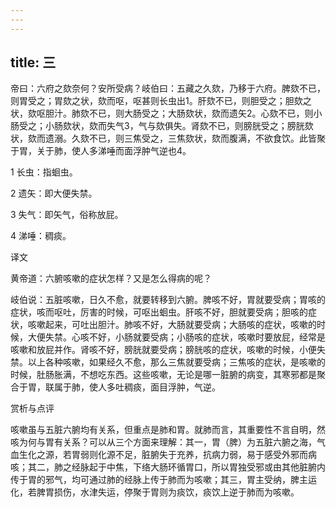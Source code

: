 ```yaml
---
---
---
```

title: 三
---




帝曰：六府之欬奈何？安所受病？岐伯曰：五藏之久欬，乃移于六府。脾欬不已，则胃受之；胃欬之状，欬而呕，呕甚则长虫出1。肝欬不已，则胆受之；胆欬之状，欬呕胆汁。肺欬不已，则大肠受之；大肠欬状，欬而遗矢2。心欬不已，则小肠受之；小肠欬状，欬而失气3，气与欬俱失。肾欬不已，则膀胱受之；膀胱欬状，欬而遗溺。久欬不已，则三焦受之，三焦欬状，欬而腹满，不欲食饮。此皆聚于胃，关于肺，使人多涕唾而面浮肿气逆也4。

1 长虫：指蛔虫。

2 遗矢：即大便失禁。

3 失气：即矢气，俗称放屁。

4 涕唾：稠痰。

译文

黄帝道：六腑咳嗽的症状怎样？又是怎么得病的呢？

岐伯说：五脏咳嗽，日久不愈，就要转移到六腑。脾咳不好，胃就要受病；胃咳的症状，咳而呕吐，厉害的时候，可呕出蛔虫。肝咳不好，胆就要受病；胆咳的症状，咳嗽起来，可吐出胆汁。肺咳不好，大肠就要受病；大肠咳的症状，咳嗽的时候，大便失禁。心咳不好，小肠就要受病；小肠咳的症状，咳嗽时要放屁，经常是咳嗽和放屁并作。肾咳不好，膀胱就要受病；膀胱咳的症状，咳嗽的时候，小便失禁。以上各种咳嗽，如果经久不愈，那么三焦就要受病；三焦咳的症状，是咳嗽的时候，肚肠胀满，不想吃东西。这些咳嗽，无论是哪一脏腑的病变，其寒邪都是聚合于胃，联属于肺，使人多吐稠痰，面目浮肿，气逆。

赏析与点评

咳嗽虽与五脏六腑均有关系，但重点是肺和胃。就肺而言，其重要性不言自明，然咳为何与胃有关系？可以从三个方面来理解：其一，胃（脾）为五脏六腑之海，气血生化之源，若胃弱则化源不足，脏腑失于充养，抗病力弱，易于感受外邪而病咳；其二，肺之经脉起于中焦，下络大肠环循胃口，所以胃独受邪或由其他脏腑内传于胃的邪气，均可通过肺的经脉上传于肺而为咳嗽；其三，胃主受纳，脾主运化，若脾胃损伤，水津失运，停聚于胃则为痰饮，痰饮上逆于肺而为咳嗽。